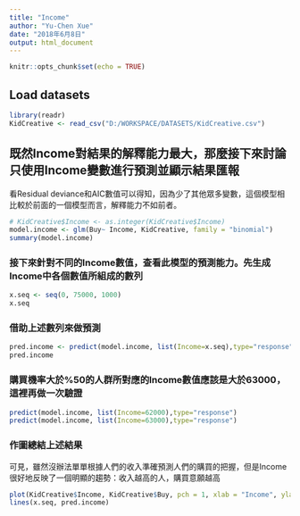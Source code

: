 ```yaml
---
title: "Income"
author: "Yu-Chen Xue"
date: "2018年6月8日"
output: html_document
---
```


```r
knitr::opts_chunk$set(echo = TRUE)
```

## Load datasets 
```r
library(readr)
KidCreative <- read_csv("D:/WORKSPACE/DATASETS/KidCreative.csv")
```

## 既然Income對結果的解釋能力最大，那麼接下來討論只使用Income變數進行預測並顯示結果匯報
看Residual deviance和AIC數值可以得知，因為少了其他眾多變數，這個模型相比較於前面的一個模型而言，解釋能力不如前者。
```r
# KidCreative$Income <- as.integer(KidCreative$Income)
model.income <- glm(Buy~ Income, KidCreative, family = "binomial")
summary(model.income)
```

### 接下來針對不同的Income數值，查看此模型的預測能力。先生成Income中各個數值所組成的數列
```r
x.seq <- seq(0, 75000, 1000)
x.seq
```

### 借助上述數列來做預測
```r
pred.income <- predict(model.income, list(Income=x.seq),type="response")
pred.income
```

### 購買機率大於%50的人群所對應的Income數值應該是大於63000，這裡再做一次驗證
```r
predict(model.income, list(Income=62000),type="response")
predict(model.income, list(Income=63000),type="response")
```

### 作圖總結上述結果
可見，雖然沒辦法單單根據人們的收入準確預測人們的購買的把握，但是Income很好地反映了一個明顯的趨勢：收入越高的人，購買意願越高
```r
plot(KidCreative$Income, KidCreative$Buy, pch = 1, xlab = "Income", ylab = "Buy")
lines(x.seq, pred.income)
```

